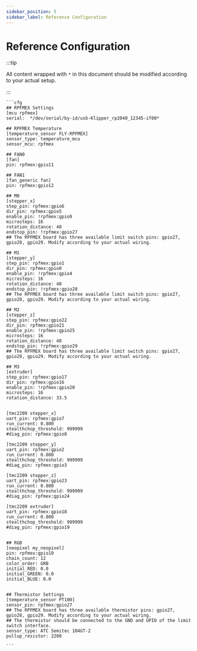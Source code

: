 ```yaml
---
sidebar_position: 5
sidebar_label: Reference Configuration
---
```

# Reference Configuration

:::tip

All content wrapped with `*` in this document should be modified according to your actual setup.

:::

    ```cfg
    ## RPFMEX Settings
    [mcu rpfmex]
    serial:  */dev/serial/by-id/usb-Klipper_rp2040_12345-if00*

    ## RPFMEX Temperature
    [temperature_sensor FLY-RPFMEX]
    sensor_type: temperature_mcu
    sensor_mcu: rpfmex

    ## FAN0
    [fan]
    pin: rpfmex:gpio11

    ## FAN1
    [fan_generic fan]
    pin: rpfmex:gpio12

    ## M0
    [stepper_x]
    step_pin: rpfmex:gpio6
    dir_pin: rpfmex:gpio5
    enable_pin: !rpfmex:gpio9
    microsteps: 16
    rotation_distance: 40
    endstop_pin: !rpfmex:gpio27
    ## The RPFMEX board has three available limit switch pins: gpio27, gpio28, gpio29. Modify according to your actual wiring.

    ## M1
    [stepper_y]
    step_pin: rpfmex:gpio1
    dir_pin: rpfmex:gpio0
    enable_pin: !rpfmex:gpio4
    microsteps: 16
    rotation_distance: 40
    endstop_pin: !rpfmex:gpio28
    ## The RPFMEX board has three available limit switch pins: gpio27, gpio28, gpio29. Modify according to your actual wiring.

    ## M2
    [stepper_z]
    step_pin: rpfmex:gpio22
    dir_pin: rpfmex:gpio21
    enable_pin: !rpfmex:gpio25
    microsteps: 16
    rotation_distance: 40
    endstop_pin: !rpfmex:gpio29
    ## The RPFMEX board has three available limit switch pins: gpio27, gpio28, gpio29. Modify according to your actual wiring.

    ## M3
    [extruder]
    step_pin: rpfmex:gpio17
    dir_pin: rpfmex:gpio16
    enable_pin: !rpfmex:gpio20
    microsteps: 16
    rotation_distance: 33.5


    [tmc2209 stepper_x]
    uart_pin: rpfmex:gpio7
    run_current: 0.800
    stealthchop_threshold: 999999
    #diag_pin: rpfmex:gpio8

    [tmc2209 stepper_y]
    uart_pin: rpfmex:gpio2
    run_current: 0.800
    stealthchop_threshold: 999999
    #diag_pin: rpfmex:gpio3

    [tmc2209 stepper_z]
    uart_pin: rpfmex:gpio23
    run_current: 0.800
    stealthchop_threshold: 999999
    #diag_pin: rpfmex:gpio24

    [tmc2209 extruder]
    uart_pin: rpfmex:gpio18
    run_current: 0.800
    stealthchop_threshold: 999999
    #diag_pin: rpfmex:gpio19


    ## RGB
    [neopixel my_neopixel]
    pin: rpfmex:gpio10
    chain_count: 12
    color_order: GRB
    initial_RED: 0.0
    initial_GREEN: 0.0
    initial_BLUE: 0.0


    ## Thermistor Settings
    [temperature_sensor PT100]
    sensor_pin: rpfmex:gpio27
    ## The RPFMEX board has three available thermistor pins: gpio27, gpio28, gpio29. Modify according to your actual wiring.
    ## The thermistor should be connected to the GND and GPIO of the limit switch interface.
    sensor_type: ATC Semitec 104GT-2
    pullup_resistor: 2200

    ```
